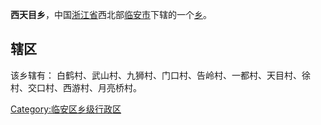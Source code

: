 {{Unreferenced|time=2022-01-24T08:45:44+00:00}}
'''西天目乡'''，中国[[浙江省|浙江省]]西北部[[临安市|临安市]]下辖的一个[[乡|乡]]。

==辖区==
该乡辖有：	白鹤村、武山村、九狮村、门口村、告岭村、一都村、天目村、徐村、交口村、西游村、月亮桥村。

{{临安市行政区划}}
[[Category:临安区乡级行政区|Category:临安区乡级行政区]]